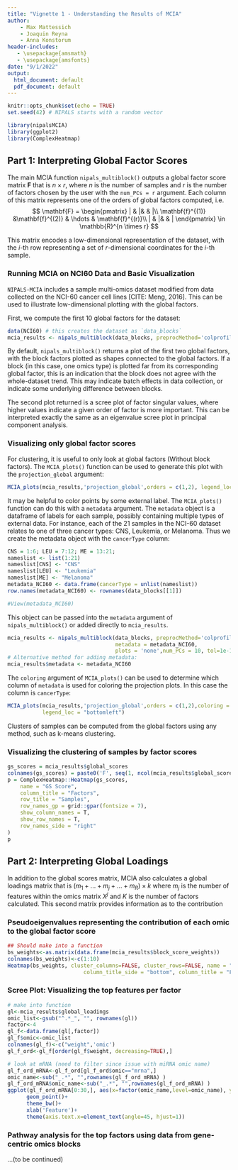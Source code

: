 ```yaml
---
title: "Vignette 1 - Understanding the Results of MCIA"
author:
    - Max Mattessich
    - Joaquin Reyna
    - Anna Konstorum
header-includes:
   - \usepackage{amsmath}
   - \usepackage{amsfonts}
date: "9/1/2022"
output:
  html_document: default
  pdf_document: default
---
```


\newcommand{\mb}[1]{\mathbf{#1}}
\newcommand{\var}{\text{var}}
\newcommand{\cov}{\text{cov}}

```r
knitr::opts_chunk$set(echo = TRUE)
set.seed(42) # NIPALS starts with a random vector
```

```r
library(nipalsMCIA)
library(ggplot2)
library(ComplexHeatmap)
```

## Part 1: Interpreting Global Factor Scores

The main MCIA function `nipals_multiblock()` outputs a global factor score matrix $\mb F$ that is $n \times r$, where $n$ is the number of samples and $r$ is the number of factors chosen by the user with the `num_PCs = r` argument. Each column of this matrix represents one of the orders of global factors computed, i.e.
$$
\mb F = \begin{pmatrix}
		| & |&  & |\\
		\mb f^{(1)} &\mb f^{(2)} & \hdots & \mb f^{(r)}\\
		| & |&  & |
	\end{pmatrix} \in \mathbb{R}^{n \times r}
$$

This matrix encodes a low-dimensional representation of the dataset, with the $i$-th row representing a set of $r$-dimensional coordinates for the $i$-th sample. 

### Running MCIA on NCI60 Data and Basic Visualization

`NIPALS-MCIA` includes a sample multi-omics dataset modified from data collected on the NCI-60 cancer cell lines [CITE: Meng, 2016]. This can be used to illustrate low-dimensional plotting with the global factors.


First, we compute the first 10 global factors for the dataset:
```r
data(NCI60) # this creates the dataset as `data_blocks`
mcia_results <- nipals_multiblock(data_blocks, preprocMethod='colprofile', num_PCs = 10, tol=1e-12)
```
By default, `nipals_multiblock()` returns a plot of the first two global factors, with the block factors plotted as shapes connected to the global factors. If a block (in this case, one omics type) is plotted far from its corresponding global factor, this is an indication that the block does not agree with the whole-dataset trend. This may indicate batch effects in data collection, or indicate some underlying difference between blocks. 

The second plot returned is a scree plot of factor singular values, where higher values indicate a given order of factor is more important. This can be interpreted exactly the same as an eigenvalue scree plot in principal component analysis.

### Visualizing only global factor scores
For clustering, it is useful to only look at global factors (Without block factors). The `MCIA_plots()` function can be used to generate this plot with the `projection_global` argument:

```r
MCIA_plots(mcia_results,'projection_global',orders = c(1,2), legend_loc = "bottomleft")
```

It may be helpful to color points by some external label. The `MCIA_plots()` function can do this with a `metadata` argument. The `metadata` object is a dataframe of labels for each sample, possibly containing multiple types of external data. For instance, each of the 21 samples in the NCI-60 dataset relates to one of three cancer types: CNS, Leukemia, or Melanoma. Thus we create the metadata object with the `cancerType` column:

```r
CNS = 1:6; LEU = 7:12; ME = 13:21;
nameslist <- list(1:21)
nameslist[CNS] <- "CNS"
nameslist[LEU] <- "Leukemia"
nameslist[ME] <- "Melanoma"
metadata_NCI60 <- data.frame(cancerType = unlist(nameslist))
row.names(metadata_NCI60) <- rownames(data_blocks[[1]])

#View(metadata_NCI60)

```

This object can be passed into the `metadata` argument of `nipals_multiblock()` or added directly to `mcia_results`. 

```r
mcia_results <- nipals_multiblock(data_blocks, preprocMethod='colprofile', 
                                  metadata = metadata_NCI60,
                                  plots = 'none',num_PCs = 10, tol=1e-12)
# Alternative method for adding metadata:
mcia_results$metadata <- metadata_NCI60

```

The `coloring` argument of `MCIA_plots()` can be used to determine which column of `metadata` is used for coloring the projection plots. In this case the column is `cancerType`:
```r
MCIA_plots(mcia_results,'projection_global',orders = c(1,2),coloring = 'cancerType',
           legend_loc = "bottomleft")
```

Clusters of samples can be computed from the global factors using any method, such as k-means clustering. 




### Visualizing the clustering of samples by factor scores
```r
gs_scores = mcia_results$global_scores
colnames(gs_scores) = paste0('F', seq(1, ncol(mcia_results$global_scores)))
p = ComplexHeatmap::Heatmap(gs_scores, 
    name = "GS Score", 
    column_title = "Factors",
    row_title = "Samples",
    row_names_gp = grid::gpar(fontsize = 7),
    show_column_names = T,
    show_row_names = T,
    row_names_side = "right"
)    
p
```

## Part 2: Interpreting Global Loadings
In addition to the global scores matrix, MCIA also calculates a global loadings matrix that is $(m_1 + ... + m_j + ... + m_R) \times k$ where $m_j$ is the number of features within the omics matrix $X^j$ and $K$ is the number of factors calculated. This second matrix provides information as to the contribution  

### Pseudoeigenvalues representing the contribution of each omic to the global factor score
```r
## Should make into a function
bs_weights<-as.matrix(data.frame(mcia_results$block_score_weights))
colnames(bs_weights)<-c(1:10)
Heatmap(bs_weights, cluster_columns=FALSE, cluster_rows=FALSE, name = "weight",
                        column_title_side = "bottom", column_title = "Factor")
```

### Scree Plot: Visualizing the top features per factor
```r
# make into function
gl<-mcia_results$global_loadings
omic_list<-gsub("^.*_", "", rownames(gl))
factor<-4
gl_f<-data.frame(gl[,factor])
gl_f$omic<-omic_list
colnames(gl_f)<-c("weight",'omic')
gl_f_ord<-gl_f[order(gl_f$weight, decreasing=TRUE),]

# look at mRNA (need to filter since issue with miRNA omic name)
gl_f_ord_mRNA<-gl_f_ord[gl_f_ord$omic=="mrna",]
omic_name<-sub("_.*", "",rownames(gl_f_ord_mRNA) )
gl_f_ord_mRNA$omic_name<-sub("_.*", "",rownames(gl_f_ord_mRNA) )
ggplot(gl_f_ord_mRNA[0:30,], aes(x=factor(omic_name,level=omic_name), y=weight))+
      geom_point()+
      theme_bw()+
      xlab('Feature')+
      theme(axis.text.x=element_text(angle=45, hjust=1))
```

### Pathway analysis for the top factors using data from gene-centric omics blocks 
...(to be continued)
